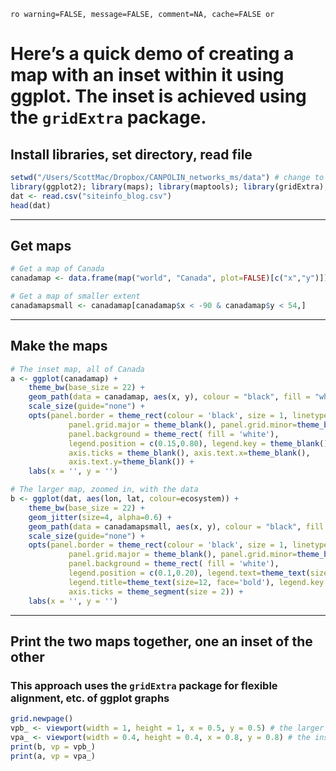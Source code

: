 `ro warning=FALSE, message=FALSE, comment=NA, cache=FALSE or`

# Here's a quick demo of creating a map with an inset within it using ggplot. The inset is achieved using the `gridExtra` package. 

## Install libraries, set directory, read file
```r
setwd("/Users/ScottMac/Dropbox/CANPOLIN_networks_ms/data") # change to your directory
library(ggplot2); library(maps); library(maptools); library(gridExtra); library(rgeos)
dat <- read.csv("siteinfo_blog.csv")
head(dat)
```

*********

## Get maps
```r
# Get a map of Canada
canadamap <- data.frame(map("world", "Canada", plot=FALSE)[c("x","y")])

# Get a map of smaller extent
canadamapsmall <- canadamap[canadamap$x < -90 & canadamap$y < 54,]
```

*********

## Make the maps
```r
# The inset map, all of Canada
a <- ggplot(canadamap) + 
	theme_bw(base_size = 22) +
	geom_path(data = canadamap, aes(x, y), colour = "black", fill = "white") +
	scale_size(guide="none") +
	opts(panel.border = theme_rect(colour = 'black', size = 1, linetype=1),
			 panel.grid.major = theme_blank(), panel.grid.minor=theme_blank(),
			 panel.background = theme_rect( fill = 'white'),
			 legend.position = c(0.15,0.80), legend.key = theme_blank(),
			 axis.ticks = theme_blank(), axis.text.x=theme_blank(),
			 axis.text.y=theme_blank()) +
	labs(x = '', y = '')

# The larger map, zoomed in, with the data
b <- ggplot(dat, aes(lon, lat, colour=ecosystem)) +
	theme_bw(base_size = 22) +
	geom_jitter(size=4, alpha=0.6) +
	geom_path(data = canadamapsmall, aes(x, y), colour = "black", fill = "white") +
	scale_size(guide="none") +
	opts(panel.border = theme_rect(colour = 'black', size = 1, linetype=1),
			 panel.grid.major = theme_blank(), panel.grid.minor=theme_blank(),
			 panel.background = theme_rect( fill = 'white'),
			 legend.position = c(0.1,0.20), legend.text=theme_text(size=12, face='bold'), 
			 legend.title=theme_text(size=12, face='bold'), legend.key = theme_blank(),
			 axis.ticks = theme_segment(size = 2)) +
	labs(x = '', y = '')
```

*********

## Print the two maps together, one an inset of the other
### This approach uses the `gridExtra` package for flexible alignment, etc. of ggplot graphs
```r
grid.newpage()
vpb_ <- viewport(width = 1, height = 1, x = 0.5, y = 0.5) # the larger map
vpa_ <- viewport(width = 0.4, height = 0.4, x = 0.8, y = 0.8) # the inset in upper right
print(b, vp = vpb_)
print(a, vp = vpa_)
```
